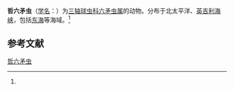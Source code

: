 {{Speciesbox
| name = 哲六矛虫
| status = 
| status_system = 
| image = 
| genus = Hexalonche
| species = philosophica
| authority = ([[恩斯特·海克尔|Haeckel]], 1887)<ref name='id9011'>{{cite web| url =http://www.bioinfo.cn/db05/BjdwSpecies.php?action=view&id=9011| title =哲六矛虫| work =《中国动物物种编目数据库》| publisher =中国科学院微生物研究所| author =中国科学院动物研究所| accessdate =2009-04-16| deadurl =yes| archiveurl =https://web.archive.org/web/20160305082534/http://www.bioinfo.cn/db05/BjdwSpecies.php?action=view&id=9011| archivedate =2016-03-05}}</ref>
}}

'''哲六矛虫'''（[[学名|学名]]：{{lang|la|''Hexalonche philosophica''}}）为[[三轴球虫科|三轴球虫科]][[六矛虫属|六矛虫属]]的动物。分布于北太平洋、[[英吉利海峡|英吉利海峡]]，包括[[东海|东海]]等海域。<ref name='id9011'/>

== 参考文献 ==
{{reflist}}

{{Wikispecies|Hexalonche philosophica}}

[[Category:六矛虫属|哲六矛虫]]


{{放射虫小作品}}